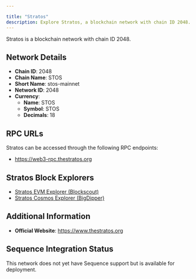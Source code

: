 ```yaml
---

title: "Stratos"
description: Explore Stratos, a blockchain network with chain ID 2048. Learn about its native currency, STOS, and how to interact with the network.
---
```




Stratos is a blockchain network with chain ID 2048.

## Network Details

- **Chain ID**: 2048
- **Chain Name**: STOS
- **Short Name**: stos-mainnet
- **Network ID**: 2048
- **Currency**: 
  - **Name**: STOS
  - **Symbol**: STOS
  - **Decimals**: 18

## RPC URLs

Stratos can be accessed through the following RPC endpoints:

- https://web3-rpc.thestratos.org

## Stratos Block Explorers

- [Stratos EVM Explorer (Blockscout)](https://web3-explorer.thestratos.org)
- [Stratos Cosmos Explorer (BigDipper)](https://explorer.thestratos.org)

## Additional Information

- **Official Website**: https://www.thestratos.org

## Sequence Integration Status

This network does not yet have Sequence support but is available for deployment.
